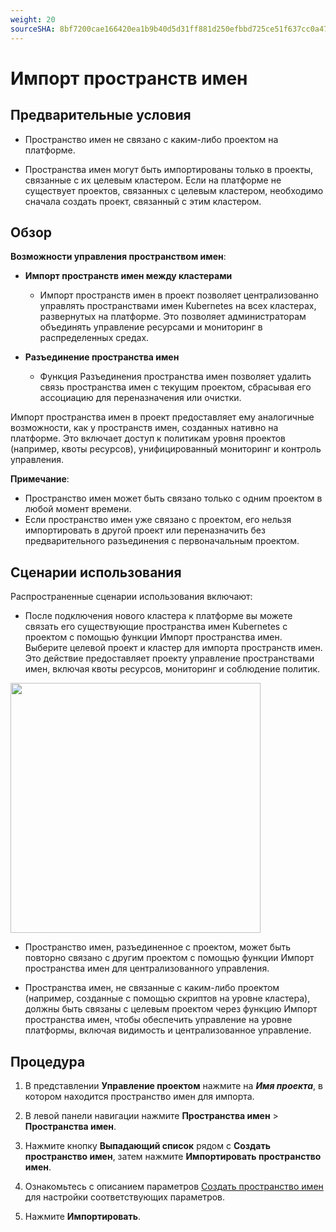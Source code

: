 ```yaml
---
weight: 20
sourceSHA: 8bf7200cae166420ea1b9b40d5d31ff881d250efbbd725ce51f637cc0a479159
---
```


# Импорт пространств имен

## Предварительные условия

- Пространство имен не связано с каким-либо проектом на платформе.

- Пространства имен могут быть импортированы только в проекты, связанные с их целевым кластером. Если на платформе не существует проектов, связанных с целевым кластером, необходимо сначала создать проект, связанный с этим кластером.

## Обзор

**Возможности управления пространством имен**:

- **Импорт пространств имен между кластерами**
  - Импорт пространств имен в проект позволяет централизованно управлять пространствами имен Kubernetes на всех кластерах, развернутых на платформе. Это позволяет администраторам объединять управление ресурсами и мониторинг в распределенных средах.

- **Разъединение пространства имен**
  - Функция Разъединения пространства имен позволяет удалить связь пространства имен с текущим проектом, сбрасывая его ассоциацию для переназначения или очистки.

Импорт пространства имен в проект предоставляет ему аналогичные возможности, как у пространств имен, созданных нативно на платформе. Это включает доступ к политикам уровня проектов (например, квоты ресурсов), унифицированный мониторинг и контроль управления.

**Примечание**:

- Пространство имен может быть связано только с одним проектом в любой момент времени.
- Если пространство имен уже связано с проектом, его нельзя импортировать в другой проект или переназначить без предварительного разъединения с первоначальным проектом.

## Сценарии использования

Распространенные сценарии использования включают:

- После подключения нового кластера к платформе вы можете связать его существующие пространства имен Kubernetes с проектом с помощью функции Импорт пространства имен. Выберите целевой проект и кластер для импорта пространств имен. Это действие предоставляет проекту управление пространствами имен, включая квоты ресурсов, мониторинг и соблюдение политик.

<img src="../../../../en/developer/namespace/functions/assets/nsimport.svg" width="400" />

- Пространство имен, разъединенное с проектом, может быть повторно связано с другим проектом с помощью функции Импорт пространства имен для централизованного управления.

- Пространства имен, не связанные с каким-либо проектом (например, созданные с помощью скриптов на уровне кластера), должны быть связаны с целевым проектом через функцию Импорт пространства имен, чтобы обеспечить управление на уровне платформы, включая видимость и централизованное управление.

## Процедура

1. В представлении **Управление проектом** нажмите на ***Имя проекта***, в котором находится пространство имен для импорта.

2. В левой панели навигации нажмите **Пространства имен** > **Пространства имен**.

3. Нажмите кнопку **Выпадающий список** рядом с **Создать пространство имен**, затем нажмите **Импортировать пространство имен**.

4. Ознакомьтесь с описанием параметров [Создать пространство имен](./create_namespace) для настройки соответствующих параметров.

5. Нажмите **Импортировать**.
